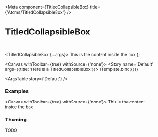 

<Meta
  component={TitledCollapsibleBox}
  title={'Atoms/TitledCollapsibleBox'}
/>

# TitledCollapsibleBox

<br/>

  <TitledCollapsibleBox {...args}>
    <span> This is the content inside the box </span>
  </TitledCollapsibleBox>
);

<Canvas withToolbar={true} withSource={'none'}>
  <Story name='Default' args={{title: 'Here is a TitledCollapsibleBox'}}>
    {Template.bind({})}
  </Story>
</Canvas>

<ArgsTable story={'Default'} />

### Examples

<Canvas withToolbar={true} withSource={'none'}>
  <Story name='Stateful'>
    <StatefulTitledCollapsibleBox title='Stateful TitledCollapsibleBox'>
      <span> This is the content inside the box </span>
    </StatefulTitledCollapsibleBox>
  </Story>
</Canvas>


### Theming

TODO
